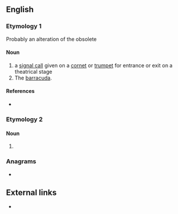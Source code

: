 ==English==

===Etymology 1===
Probably an alteration of the obsolete {{m|en|signet||signal}}

====Noun====
{{en-noun}}

# a [[signal call]] given on a [[cornet]] or [[trumpet]] for entrance or exit on a theatrical stage
# The [[barracuda]]. <!--Webster 1913-->

====References====
* {{R:Webster NCD 1967}}

===Etymology 2===

====Noun====
{{en-noun}}

# {{alternative spelling of|sennit|lang=en}}

===Anagrams===
* {{anagrams|en|a=eennst|Nenets|ennets|tensen}}
==External links==
*{{cite web| url = http://www.oxfordmusiconline.com/grovemusic/view/10.1093/gmo/9781561592630.001.0001/omo-9781561592630-e-0000025415 | title = Sennet (senet, sonnet, sennit, sennate, sinet, synnet, cynet) | work = Oxford Music Online | accessdate = 2019-04-30}}